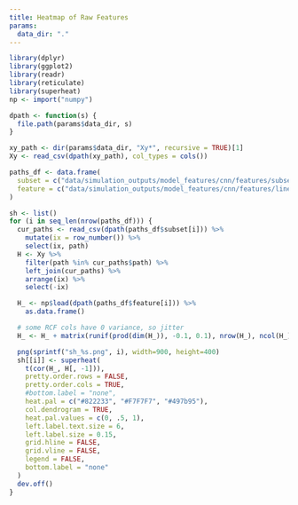 ```yaml
---
title: Heatmap of Raw Features
params:
  data_dir: "."
---
```


```r
library(dplyr)
library(ggplot2)
library(readr)
library(reticulate)
library(superheat)
np <- import("numpy")

dpath <- function(s) {
  file.path(params$data_dir, s)
}
```

```r
xy_path <- dir(params$data_dir, "Xy*", recursive = TRUE)[1]
Xy <- read_csv(dpath(xy_path), col_types = cols())

paths_df <- data.frame(
  subset = c("data/simulation_outputs/model_features/cnn/features/subset.csv", "data/simulation_outputs/model_features/vae/features/subset.csv", "data/simulation_outputs/model_features/rcf/features/subset.csv"),
  feature = c("data/simulation_outputs/model_features/cnn/features/linear_best.npy", "data/simulation_outputs/model_features/vae/features/mu_best.npy", "data/simulation_outputs/model_features/rcf/features/full_best.npy")
)
```

```r
sh <- list()
for (i in seq_len(nrow(paths_df))) {
  cur_paths <- read_csv(dpath(paths_df$subset[i])) %>%
    mutate(ix = row_number()) %>%
    select(ix, path)
  H <- Xy %>%
    filter(path %in% cur_paths$path) %>%
    left_join(cur_paths) %>%
    arrange(ix) %>%
    select(-ix)

  H_ <- np$load(dpath(paths_df$feature[i])) %>%
    as.data.frame()

  # some RCF cols have 0 variance, so jitter
  H_ <- H_ + matrix(runif(prod(dim(H_)), -0.1, 0.1), nrow(H_), ncol(H_))

  png(sprintf("sh_%s.png", i), width=900, height=400)
  sh[[i]] <- superheat(
    t(cor(H_, H[, -1])),
    pretty.order.rows = FALSE,
    pretty.order.cols = TRUE,
    #bottom.label = "none",
    heat.pal = c("#822233", "#F7F7F7", "#497b95"),
    col.dendrogram = TRUE,
    heat.pal.values = c(0, .5, 1),
    left.label.text.size = 6,
    left.label.size = 0.15,
    grid.hline = FALSE,
    grid.vline = FALSE,
    legend = FALSE,
    bottom.label = "none"
  )
  dev.off()
}
```
